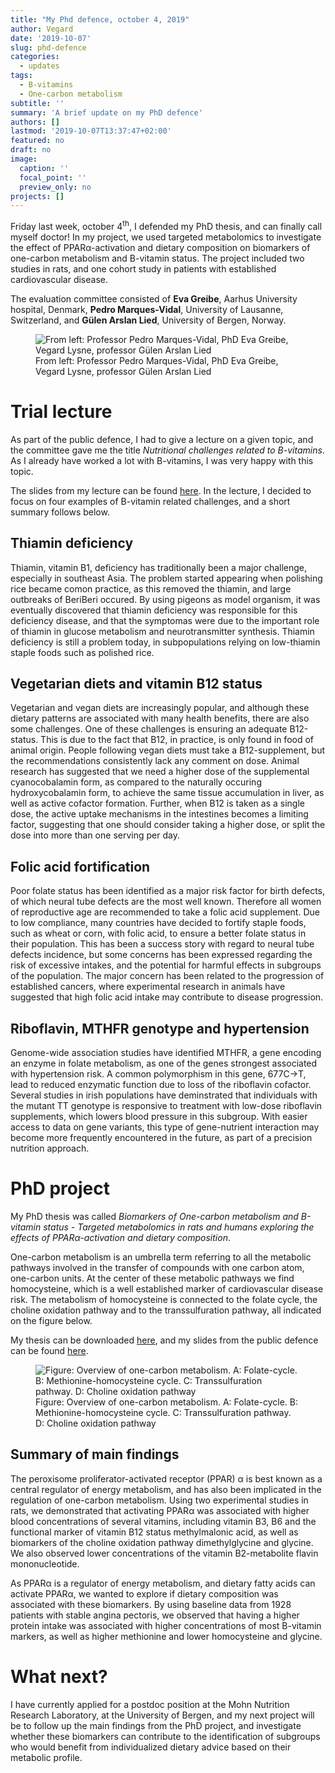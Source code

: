 ```yaml
---
title: "My Phd defence, october 4, 2019"
author: Vegard
date: '2019-10-07'
slug: phd-defence
categories:
  - updates
tags: 
  - B-vitamins
  - One-carbon metabolism
subtitle: ''
summary: 'A brief update on my PhD defence'
authors: []
lastmod: '2019-10-07T13:37:47+02:00'
featured: no
draft: no
image:
  caption: ''
  focal_point: ''
  preview_only: no
projects: []
---
```


Friday last week, october 4^th^, I defended my PhD thesis, and can finally call myself doctor! In my project, we used targeted metabolomics to investigate the effect of PPAR&alpha;-activation and dietary composition on biomarkers of one-carbon metabolism and B-vitamin status. The project included two studies in rats, and one cohort study in patients with established cardiovascular disease. 

The evaluation committee consisted of **Eva Greibe**, Aarhus University hospital, Denmark, **Pedro Marques-Vidal**, University of Lausanne, Switzerland, and **Gülen Arslan Lied**, University of Bergen, Norway.

![From left: Professor Pedro Marques-Vidal, PhD Eva Greibe, Vegard Lysne, professor Gülen Arslan Lied](/img/Vegard disputas.jpg)

# Trial lecture
As part of the public defence, I had to give a lecture on a given topic, and the committee gave me the title *Nutritional challenges related to B-vitamins*. As I already have worked a lot with B-vitamins, I was very happy with this topic. 

The slides from my lecture can be found [here](/contributions/presentations/Phd_triallecture_04102019.pdf). In the lecture, I decided to focus on four examples of B-vitamin related challenges, and a short summary follows below. 

## Thiamin deficiency
Thiamin, vitamin B1, deficiency has traditionally been a major challenge, especially in southeast Asia. The problem started appearing when polishing rice became comon practice, as this removed the thiamin, and large outbreaks of BeriBeri occured. By using pigeons as model organism, it was eventually discovered that thiamin deficiency was responsible for this deficiency disease, and that the symptomas were due to the important role of thiamin in glucose metabolism and neurotransmitter synthesis. Thiamin deficiency is still a problem today, in subpopulations relying on low-thiamin staple foods such as polished rice. 

## Vegetarian diets and vitamin B12 status
Vegetarian and vegan diets are increasingly popular, and although these dietary patterns are associated with many health benefits, there are also some challenges. One of these challenges is ensuring an adequate B12-status. This is due to the fact that B12, in practice, is only found in food of animal origin. People following vegan diets must take a B12-supplement, but the recommendations consistently lack any comment on dose. Animal research has suggested that we need a higher dose of the supplemental cyanocobalamin form, as compared to the naturally occuring hydroxycobalamin form, to achieve the same tissue accumulation in liver, as well as active cofactor formation. Further, when B12 is taken as a single dose, the active uptake mechanisms in the intestines becomes a limiting factor, suggesting that one should consider taking a higher dose, or split the dose into more than one serving per day. 

## Folic acid fortification
Poor folate status has been identified as a major risk factor for birth defects, of which neural tube defects are the most well known. Therefore all women of reproductive age are recommended to take a folic acid supplement. Due to low compliance, many countries have decided to fortify staple foods, such as wheat or corn, with folic acid, to ensure a better folate status in their population. This has been a success story with regard to neural tube defects incidence, but some concerns has been expressed regarding the risk of excessive intakes, and the potential for harmful effects in subgroups of the population. The major concern has been related to the progression of established cancers, where experimental research in animals have suggested that high folic acid intake may contribute to disease progression. 

## Riboflavin, MTHFR genotype and hypertension
Genome-wide association studies have identified MTHFR, a gene encoding an enzyme in folate metabolism, as one of the genes strongest associated with hypertension risk. A common polymorphism in this gene, 677C->T, lead to reduced enzymatic function due to loss of the riboflavin cofactor. Several studies in irish populations have deminstrated that individuals with the mutant TT genotype is responsive to treatment with low-dose riboflavin supplements, which lowers blood pressure in this subgroup. With easier access to data on gene variants, this type of gene-nutrient interaction may become more frequently encountered in the future, as part of a precision nutrition approach. 

# PhD project

My PhD thesis was called *Biomarkers of One-carbon metabolism and B-vitamin status - Targeted metabolomics in rats and humans exploring the effects of PPAR&alpha;-activation and dietary composition*. 

One-carbon metabolism is an umbrella term referring to all the metabolic pathways involved in the transfer of compounds with one carbon atom, one-carbon units. At the center of these metabolic pathways we find homocysteine, which is a well established marker of cardiovascular disease risk. The metabolism of homocysteine is connected to the folate cycle, the choline oxidation pathway and to the transsulfuration pathway, all indicated on the figure below. 

My thesis can be downloaded [here](/files/PhD_Thesis_Lysne_2019.pdf), and my slides from the public defence can be found [here](/contributions/presentations/Phd_defence_04102019.pdf).

![Figure: Overview of one-carbon metabolism. A: Folate-cycle. B: Methionine-homocysteine cycle. C: Transsulfuration pathway. D: Choline oxidation pathway](/img/Onecarbon_metabolism.tiff)

## Summary of main findings
The peroxisome proliferator-activated receptor (PPAR) &alpha; is best known as a central regulator of energy metabolism, and has also been implicated in the regulation of one-carbon metabolism. Using two experimental studies in rats, we demonstrated that activating PPAR&alpha; was associated with higher blood concentrations of several vitamins, including vitamin B3, B6 and the functional marker of vitamin B12 status methylmalonic acid, as well as biomarkers of the choline oxidation pathway dimethylglycine and glycine. We also observed lower concentrations of the vitamin B2-metabolite flavin mononucleotide.

As PPAR&alpha; is a regulator of energy metabolism, and dietary fatty acids can activate PPAR&alpha;, we wanted to explore if dietary composition was associated with these biomarkers. By using baseline data from 1928 patients with stable angina pectoris, we observed that having a higher protein intake was associated with higher concentrations of most B-vitamin markers, as well as higher methionine and lower homocysteine and glycine.

# What next?
I have currently applied for a postdoc position at the Mohn Nutrition Research Laboratory, at the University of Bergen, and my next project will be to follow up the main findings from the PhD project, and investigate whether these biomarkers can contribute to the identification of subgroups who would benefit from individualized dietary advice based on their metabolic profile. 